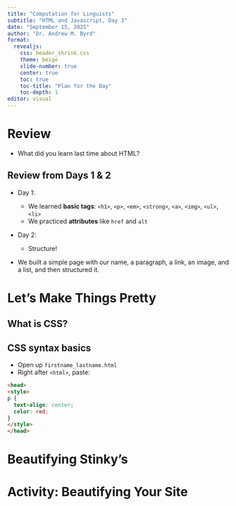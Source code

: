 ```yaml
---
title: "Computation for Linguists"
subtitle: "HTML and Javascript, Day 3"
date: "September 15, 2025"
author: "Dr. Andrew M. Byrd"
format:
  revealjs:
    css: header_shrink.css
    theme: beige
    slide-number: true
    center: true
    toc: true
    toc-title: "Plan for the Day"
    toc-depth: 1
editor: visual
---
```


# Review

-   What did you learn last time about HTML?

## Review from Days 1 & 2

-   Day 1:

    -   We learned **basic tags**: `<h1>`, `<p>`, `<em>`, `<strong>`, `<a>`, `<img>`, `<ul>`, `<li>`
    -   We practiced **attributes** like `href` and `alt`

-   Day 2:

    -   Structure!

-   We built a simple page with our name, a paragraph, a link, an image, and a list, and then structured it.

# Let's Make Things Pretty

## What is CSS?

## CSS syntax basics

- Open up ```firstname_lastname.html```
- Right after ```<html>```, paste:

```html
<head>
<style>
p {
  text-align: center;
  color: red;
} 
</style>
</head>
```

# Beautifying Stinky's

# Activity: Beautifying Your Site